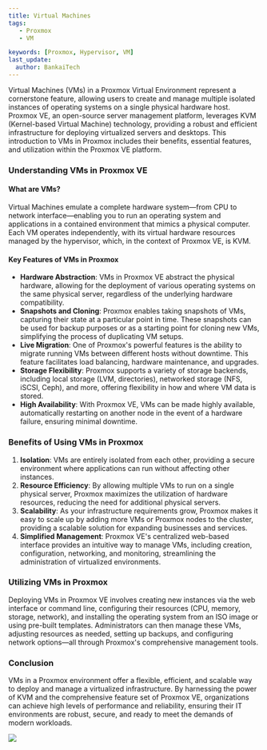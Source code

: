 ---
title: Virtual Machines
tags:
   - Proxmox
   - VM

keywords: [Proxmox, Hypervisor, VM]
last_update:
  author: BankaiTech
---

Virtual Machines (VMs) in a Proxmox Virtual Environment represent a cornerstone feature, allowing users to create and manage multiple isolated instances of operating systems on a single physical hardware host. Proxmox VE, an open-source server management platform, leverages KVM (Kernel-based Virtual Machine) technology, providing a robust and efficient infrastructure for deploying virtualized servers and desktops. This introduction to VMs in Proxmox includes their benefits, essential features, and utilization within the Proxmox VE platform.

### **Understanding VMs in Proxmox VE**

#### **What are VMs?**

Virtual Machines emulate a complete hardware system—from CPU to network interface—enabling you to run an operating system and applications in a contained environment that mimics a physical computer. Each VM operates independently, with its virtual hardware resources managed by the hypervisor, which, in the context of Proxmox VE, is KVM.

#### **Key Features of VMs in Proxmox**

- **Hardware Abstraction**: VMs in Proxmox VE abstract the physical hardware, allowing for the deployment of various operating systems on the same physical server, regardless of the underlying hardware compatibility.
- **Snapshots and Cloning**: Proxmox enables taking snapshots of VMs, capturing their state at a particular point in time. These snapshots can be used for backup purposes or as a starting point for cloning new VMs, simplifying the process of duplicating VM setups.
- **Live Migration**: One of Proxmox's powerful features is the ability to migrate running VMs between different hosts without downtime. This feature facilitates load balancing, hardware maintenance, and upgrades.
- **Storage Flexibility**: Proxmox supports a variety of storage backends, including local storage (LVM, directories), networked storage (NFS, iSCSI, Ceph), and more, offering flexibility in how and where VM data is stored.
- **High Availability**: With Proxmox VE, VMs can be made highly available, automatically restarting on another node in the event of a hardware failure, ensuring minimal downtime.

### **Benefits of Using VMs in Proxmox**

1. **Isolation**: VMs are entirely isolated from each other, providing a secure environment where applications can run without affecting other instances.
2. **Resource Efficiency**: By allowing multiple VMs to run on a single physical server, Proxmox maximizes the utilization of hardware resources, reducing the need for additional physical servers.
3. **Scalability**: As your infrastructure requirements grow, Proxmox makes it easy to scale up by adding more VMs or Proxmox nodes to the cluster, providing a scalable solution for expanding businesses and services.
4. **Simplified Management**: Proxmox VE's centralized web-based interface provides an intuitive way to manage VMs, including creation, configuration, networking, and monitoring, streamlining the administration of virtualized environments.

### **Utilizing VMs in Proxmox**

Deploying VMs in Proxmox VE involves creating new instances via the web interface or command line, configuring their resources (CPU, memory, storage, network), and installing the operating system from an ISO image or using pre-built templates. Administrators can then manage these VMs, adjusting resources as needed, setting up backups, and configuring network options—all through Proxmox's comprehensive management tools.

### **Conclusion**

VMs in a Proxmox environment offer a flexible, efficient, and scalable way to deploy and manage a virtualized infrastructure. By harnessing the power of KVM and the comprehensive feature set of Proxmox VE, organizations can achieve high levels of performance and reliability, ensuring their IT environments are robust, secure, and ready to meet the demands of modern workloads.

<a href="https://www.buymeacoffee.com/BankaiTech"><img src="https://img.buymeacoffee.com/button-api/?text=Buy me a beer&emoji=🍺&slug=BankaiTech&button_colour=FFDD00&font_colour=000000&font_family=Cookie&outline_colour=000000&coffee_colour=ffffff" /></a>
